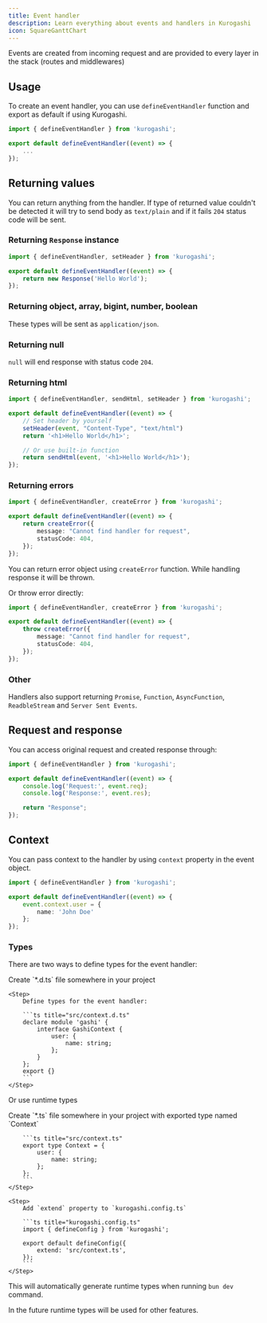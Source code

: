```yaml
---
title: Event handler
description: Learn everything about events and handlers in Kurogashi
icon: SquareGanttChart
---
```



Events are created from incoming request and are provided to every layer in the stack (routes and middlewares)

## Usage

To create an event handler, you can use `defineEventHandler` function and export as default if using Kurogashi.

```ts
import { defineEventHandler } from 'kurogashi';

export default defineEventHandler((event) => {
    ...
});
```

## Returning values

You can return anything from the handler. If type of returned value couldn't be detected it will try to send body as `text/plain` and if it fails `204` status code will be sent.

### Returning `Response` instance

```ts
import { defineEventHandler, setHeader } from 'kurogashi';

export default defineEventHandler((event) => {
    return new Response('Hello World');
});
```

### Returning object, array, bigint, number, boolean

These types will be sent as `application/json`.

### Returning null

`null` will end response with status code `204`.


### Returning html

```ts
import { defineEventHandler, sendHtml, setHeader } from 'kurogashi';

export default defineEventHandler((event) => {
    // Set header by yourself
    setHeader(event, "Content-Type", "text/html")
    return '<h1>Hello World</h1>';

    // Or use built-in function
    return sendHtml(event, '<h1>Hello World</h1>');
});
```

### Returning errors

```ts
import { defineEventHandler, createError } from 'kurogashi';

export default defineEventHandler((event) => {
    return createError({
        message: "Cannot find handler for request",
        statusCode: 404,
    });
});
```

You can return error object using `createError` function. While handling response it will be thrown.

Or throw error directly:

```ts
import { defineEventHandler, createError } from 'kurogashi';

export default defineEventHandler((event) => {
    throw createError({
        message: "Cannot find handler for request",
        statusCode: 404,
    });
});
```

### Other

Handlers also support returning `Promise`, `Function`, `AsyncFunction`, `ReadbleStream` and `Server Sent Events`.

## Request and response
You can access original request and created response through:

```ts
import { defineEventHandler } from 'kurogashi';

export default defineEventHandler((event) => {
    console.log('Request:', event.req);
    console.log('Response:', event.res);

    return "Response";
});
```

## Context

You can pass context to the handler by using `context` property in the event object.

```ts title="src/middleware/context.ts"
import { defineEventHandler } from 'kurogashi';

export default defineEventHandler((event) => {
    event.context.user = {
        name: 'John Doe'
    };
});
```

### Types

There are two ways to define types for the event handler:

<Steps>
    <Step>
        Create `*.d.ts` file somewhere in your project
    </Step>

    <Step>
        Define types for the event handler:

        ```ts title="src/context.d.ts"
        declare module 'gashi' {
            interface GashiContext {
                user: {
                    name: string;
                };
            }
        };
        export {}
        ```
    </Step>
</Steps>

Or use runtime types

<Steps>
    <Step>
        Create `*.ts` file somewhere in your project with exported type named `Context`

        ```ts title="src/context.ts"
        export type Context = {
            user: {
                name: string;
            };
        };
        ```
    </Step>

    <Step>
        Add `extend` property to `kurogashi.config.ts`

        ```ts title="kurogashi.config.ts"
        import { defineConfig } from 'kurogashi';

        export default defineConfig({
            extend: 'src/context.ts',
        });
        ```
    </Step>
</Steps>

This will automatically generate runtime types when running `bun dev` command.

[//]: # (Remove when route types will be added)
In the future runtime types will be used for other features.